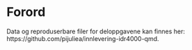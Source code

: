 # Forord {.unnumbered}

Data og reproduserbare filer for deloppgavene kan finnes her: https://github.com/pijuliea/innlevering-idr4000-qmd.
